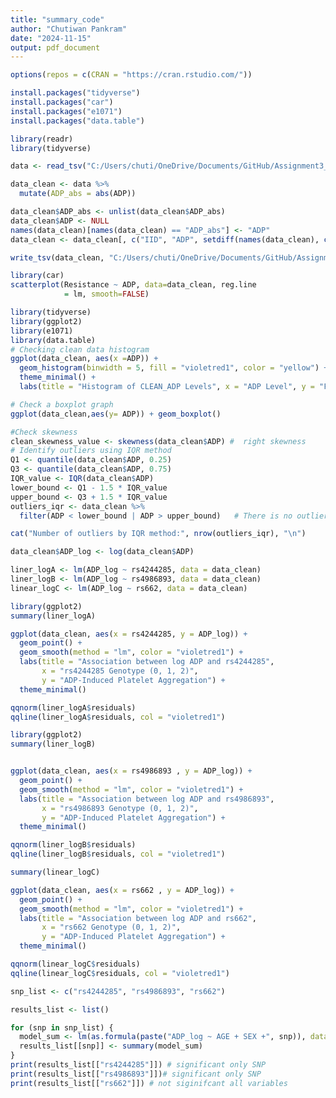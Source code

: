 ---
title: "summary_code"
author: "Chutiwan Pankram"
date: "2024-11-15"
output: pdf_document
---

```{r}
options(repos = c(CRAN = "https://cran.rstudio.com/"))

install.packages("tidyverse")
install.packages("car")
install.packages("e1071")
install.packages("data.table")
```

```{r}
library(readr)
library(tidyverse)

data <- read_tsv("C:/Users/chuti/OneDrive/Documents/GitHub/Assignment3_6737933/raw_data/PlateletHW.tsv")

data_clean <- data %>%
  mutate(ADP_abs = abs(ADP))

data_clean$ADP_abs <- unlist(data_clean$ADP_abs)
data_clean$ADP <- NULL
names(data_clean)[names(data_clean) == "ADP_abs"] <- "ADP"
data_clean <- data_clean[, c("IID", "ADP", setdiff(names(data_clean), c("IID", "ADP")))]

write_tsv(data_clean, "C:/Users/chuti/OneDrive/Documents/GitHub/Assignment3_6737933/clean_data/PlateletHW_clean.tsv")

```

```{r}
library(car)
scatterplot(Resistance ~ ADP, data=data_clean, reg.line
            = lm, smooth=FALSE)
```

```{r}
library(tidyverse)
library(ggplot2)
library(e1071)
library(data.table)
# Checking clean data histogram
ggplot(data_clean, aes(x =ADP)) + 
  geom_histogram(binwidth = 5, fill = "violetred1", color = "yellow") +
  theme_minimal() +
  labs(title = "Histogram of CLEAN_ADP Levels", x = "ADP Level", y = "Frequency")

```

```{r}
# Check a boxplot graph
ggplot(data_clean,aes(y= ADP)) + geom_boxplot()
```


```{r}
#Check skewness
clean_skewness_value <- skewness(data_clean$ADP) #  right skewness  
# Identify outliers using IQR method  
Q1 <- quantile(data_clean$ADP, 0.25)
Q3 <- quantile(data_clean$ADP, 0.75)
IQR_value <- IQR(data_clean$ADP)
lower_bound <- Q1 - 1.5 * IQR_value
upper_bound <- Q3 + 1.5 * IQR_value
outliers_iqr <- data_clean %>%
  filter(ADP < lower_bound | ADP > upper_bound)   # There is no outliers that less than Q1 - 1.5 * IQR value or more than Q3 + 1.5 * IQR value.

cat("Number of outliers by IQR method:", nrow(outliers_iqr), "\n")  
```

```{r}
data_clean$ADP_log <- log(data_clean$ADP)
```

```{r}
liner_logA <- lm(ADP_log ~ rs4244285, data = data_clean)
liner_logB <- lm(ADP_log ~ rs4986893, data = data_clean)
linear_logC <- lm(ADP_log ~ rs662, data = data_clean)

```

```{r}
library(ggplot2)
summary(liner_logA)

ggplot(data_clean, aes(x = rs4244285, y = ADP_log)) +
  geom_point() +
  geom_smooth(method = "lm", color = "violetred1") +
  labs(title = "Association between log ADP and rs4244285",
       x = "rs4244285 Genotype (0, 1, 2)",
       y = "ADP-Induced Platelet Aggregation") +
  theme_minimal()

```


```{r}
qqnorm(liner_logA$residuals)
qqline(liner_logA$residuals, col = "violetred1")
```

```{r}
library(ggplot2)
summary(liner_logB)


ggplot(data_clean, aes(x = rs4986893 , y = ADP_log)) +
  geom_point() +
  geom_smooth(method = "lm", color = "violetred1") +
  labs(title = "Association between log ADP and rs4986893",
       x = "rs4986893 Genotype (0, 1, 2)",
       y = "ADP-Induced Platelet Aggregation") +
  theme_minimal()
```

```{r}
qqnorm(liner_logB$residuals)
qqline(liner_logB$residuals, col = "violetred1")
```

```{r}
summary(linear_logC)

ggplot(data_clean, aes(x = rs662 , y = ADP_log)) +
  geom_point() +
  geom_smooth(method = "lm", color = "violetred1") + 
  labs(title = "Association between log ADP and rs662",
       x = "rs662 Genotype (0, 1, 2)",
       y = "ADP-Induced Platelet Aggregation") +
  theme_minimal()
```


```{r}
qqnorm(linear_logC$residuals)
qqline(linear_logC$residuals, col = "violetred1")
```

```{r}
snp_list <- c("rs4244285", "rs4986893", "rs662")

results_list <- list()

for (snp in snp_list) {
  model_sum <- lm(as.formula(paste("ADP_log ~ AGE + SEX +", snp)), data = data_clean)
  results_list[[snp]] <- summary(model_sum)
}
print(results_list[["rs4244285"]]) # significant only SNP
print(results_list[["rs4986893"]])# significant only SNP
print(results_list[["rs662"]]) # not siginifcant all variables
```

